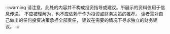 :::warning
请注意，此处的内容并不构成投资指导或建议。所展示的资料仅用于信息传递，
不应被理解为，也不应依赖于作为投资或财务决策的推荐。
读者需对自己做出的任何投资决策承担全部责任，
建议在需要的情况下寻求独立的财务建议。
:::